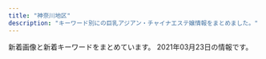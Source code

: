 ```yaml
---
title: "神奈川地区"
description: "キーワード別にの巨乳アジアン・チャイナエステ嬢情報をまとめました。"
---
```


新着画像と新着キーワードをまとめています。
2021年03月23日の情報です。

<DmmAffiliateIns />
<KeywordTable
  shops={
    [
    {
        "url": "http://genkimorimori.ies.bz/",
        "img_links": [
            "http://genkimorimori.ies.bz/photos/sites/68/2020/12/202012150154361.jpg",
            "http://genkimorimori.ies.bz/photos/sites/68/2021/01/2021013007244222.jpg",
            "http://genkimorimori.ies.bz/images/1.jpg",
            "http://genkimorimori.ies.bz/images/g10.jpg",
            "http://genkimorimori.ies.bz/images/g15.jpg",
            "http://genkimorimori.ies.bz/photos/sites/68/2021/01/2021011903470168.jpg",
            "http://genkimorimori.ies.bz/photos/sites/68/2020/12/2020120703525262.jpg",
            "http://genkimorimori.ies.bz/images/g16.jpg",
            "http://genkimorimori.ies.bz/images/2.jpg",
            "http://genkimorimori.ies.bz/images/g1.jpg",
            "http://genkimorimori.ies.bz/photos/sites/68/2020/11/2020110308582485.jpg",
            "http://genkimorimori.ies.bz/images/staff_bj3.jpg",
            "http://genkimorimori.ies.bz/images/top.jpg",
            "http://genkimorimori.ies.bz/images/news1.jpg",
            "http://genkimorimori.ies.bz/photos/sites/68/2020/11/2020110308572868.jpg",
            "http://genkimorimori.ies.bz/photos/sites/68/2020/12/2020121003212539.jpg",
            "http://genkimorimori.ies.bz/images/s_cosplay.jpg",
            "http://genkimorimori.ies.bz/images/pick.jpg",
            "http://genkimorimori.ies.bz/images/g7.jpg",
            "http://genkimorimori.ies.bz/photos/sites/68/2020/11/2020110308572890.jpg",
            "http://genkimorimori.ies.bz/photos/sites/68/2020/11/2020112402100578.jpg",
            "http://genkimorimori.ies.bz/images/mobile.jpg",
            "http://genkimorimori.ies.bz/photos/sites/68/2021/03/2021031903185869.jpg",
            "http://genkimorimori.ies.bz/images/g3.jpg",
            "http://genkimorimori.ies.bz/photos/sites/68/2020/11/2020112402100696.jpg",
            "http://genkimorimori.ies.bz/images/g17.jpg",
            "http://genkimorimori.ies.bz/images/g13.jpg",
            "http://genkimorimori.ies.bz/photos/sites/68/2020/11/2020110308572993.jpg",
            "http://genkimorimori.ies.bz/images/info.jpg",
            "http://genkimorimori.ies.bz/images/g2.jpg",
            "http://genkimorimori.ies.bz/images/info2.jpg",
            "http://genkimorimori.ies.bz/photos/sites/68/2020/12/2020120502191455.jpg",
            "http://genkimorimori.ies.bz/images/s_staff.jpg",
            "http://genkimorimori.ies.bz/images/g11.jpg",
            "http://genkimorimori.ies.bz/images/dairy1.jpg",
            "http://genkimorimori.ies.bz/images/g14.jpg"
        ],
        "station": "\u79e6\u91ce\u99c5\u5317\u53e3",
        "name": "\u5143\u6c17\u3082\u308a\u3082\u308a",
        "keywords": {}
    },
    {
        "keywords": {
            "G": 4,
            "E": 8
        },
        "url": "http://civebt.xyz/",
        "img_links": [
            "http://civebt.xyz/uploads/201103/1-201103091136248.jpg",
            "http://civebt.xyz/templets/default/picture/interior_t.jpg",
            "http://civebt.xyz/uploads/201102/1-201102130FY09.png",
            "http://civebt.xyz/templets/default/picture/head.jpg",
            "http://civebt.xyz/uploads/180620/1-1P62010154K00.png",
            "http://civebt.xyz/templets/default/picture/news.jpg",
            "http://civebt.xyz/uploads/180620/1-1P62010193X63.jpg",
            "http://civebt.xyz/uploads/201103/1-201103091122a3.jpg",
            "http://civebt.xyz/templets/default/picture/staff_t.jpg",
            "http://civebt.xyz/uploads/201103/1-201103091150648.jpg",
            "http://civebt.xyz/uploads/201102/1-2011021306404K.png",
            "http://civebt.xyz/templets/default/picture/rec1.png",
            "http://civebt.xyz/uploads/201103/1-201103143450506.jpg"
        ],
        "station": "\u6e58\u5357\u53f0\u99c5\u897f\u53e3",
        "name": "\u9b54\u6cd5\u306e\u5973\u738b"
    },
    {
        "name": "\u3075\u3088\u3046",
        "url": "http://www.huyo.work/",
        "station": "JR\u5e73\u585a\u99c5\u5317\u53e3",
        "img_links": [
            "http://www.huyo.work/img/sora1.jpg",
            "http://www.huyo.work/images/interior_t.jpg",
            "http://www.huyo.work/img/hana1.jpg",
            "http://www.huyo.work/images/4.jpg",
            "http://www.huyo.work/images/sys2.jpg",
            "http://www.huyo.work/images/3.jpg",
            "http://www.huyo.work/img/nana1.jpg",
            "http://www.huyo.work/images/sys1.jpg",
            "http://www.huyo.work/images/2.jpg",
            "http://www.huyo.work/images/info.jpg",
            "http://www.huyo.work/img/mimi1.jpg",
            "http://www.huyo.work/img/riri1.jpg",
            "http://www.huyo.work/images/mobile.jpg",
            "http://www.huyo.work/images/news.jpg",
            "http://www.huyo.work/images/staff_t.jpg",
            "http://www.huyo.work/images/int2.jpg",
            "http://www.huyo.work/images/5.jpg",
            "http://www.huyo.work/images/line.png",
            "http://www.huyo.work/images/int1.jpg",
            "http://www.huyo.work/images/head.jpg",
            "http://www.huyo.work/images/1.jpg"
        ],
        "keywords": {}
    },
    {
        "keywords": {
            "D": 1,
            "C": 3
        },
        "img_links": [
            "http://meetyou.me-es.com/girl/018.jpg",
            "http://meetyou.me-es.com/images/rec_10.jpg",
            "http://meetyou.me-es.com/images/index_08.jpg",
            "http://meetyou.me-es.com/images/staff_10.jpg",
            "http://meetyou.me-es.com/images/index_01.jpg",
            "http://meetyou.me-es.com/images/r03.jpg",
            "http://meetyou.me-es.com/girl/00.jpg",
            "http://meetyou.me-es.com/images/index_15.jpg",
            "http://meetyou.me-es.com/girl/013.jpg",
            "http://meetyou.me-es.com/images/r02.jpg",
            "http://meetyou.me-es.com/girl/017.jpg",
            "http://meetyou.me-es.com/girl/016.jpg",
            "http://meetyou.me-es.com/images/info_tit.jpg",
            "http://meetyou.me-es.com/images/index_13.jpg",
            "http://meetyou.me-es.com/images/index_05.jpg",
            "http://meetyou.me-es.com/images/index_03.jpg",
            "http://meetyou.me-es.com/images/r01.jpg",
            "http://meetyou.me-es.com/images/index_07.jpg",
            "http://meetyou.me-es.com/images/rec.jpg",
            "http://meetyou.me-es.com/images/index_17.jpg",
            "http://meetyou.me-es.com/images/index_04.jpg",
            "http://meetyou.me-es.com/images/index_06.jpg",
            "http://meetyou.me-es.com/images/index_02.jpg",
            "http://meetyou.me-es.com/images/r04.jpg",
            "http://meetyou.me-es.com/images/sub_13.jpg",
            "http://meetyou.me-es.com/images/info_10.jpg",
            "http://meetyou.me-es.com/images/index_09.jpg",
            "http://meetyou.me-es.com/images/index_10.jpg"
        ],
        "name": "\u30df\u30fc\u30c8\u30e6\u30fc",
        "station": "\u9577\u5f8c\u99c5\u6771\u53e3",
        "url": "http://meetyou.me-es.com/"
    },
    {
        "keywords": {
            "D": 3,
            "85": 1,
            "F": 1,
            "90": 3,
            "E": 1,
            "92": 1
        },
        "url": "http://cherry.este.work/",
        "station": "JR\u5c0f\u7530\u539f\u99c5\u6771\u53e3",
        "name": "\u30cf\u30cb\u30fc\u30cf\u30cb\u30fc",
        "img_links": [
            "http://cherry.este.work/call.png",
            "http://cherry.este.work/staff02-b.png",
            "http://cherry.este.work/yui.jpg",
            "http://cherry.este.work/staff03-b.png",
            "http://cherry.este.work/m-head03.jpg",
            "http://cherry.este.work/staff05-b.png",
            "http://cherry.este.work/baner.jpg",
            "http://cherry.este.work/anna.jpg",
            "http://cherry.este.work/foot01.jpg"
        ]
    },
    {
        "url": "http://treat-rlx.com/",
        "station": "\u5584\u884c\u99c5\u6771\u53e3",
        "keywords": {
            "C": 11
        },
        "name": "\u798f\u7e01",
        "img_links": [
            "http://treat-rlx.com/pic/head.jpg",
            "http://treat-rlx.com/staff/aya/01.jpg",
            "http://treat-rlx.com/staff/aya/01mb.jpg",
            "http://treat-rlx.com/img/ttl_rec.png",
            "http://treat-rlx.com/i/files/homeimg.jpg",
            "http://treat-rlx.com/pic/topimg1.png",
            "http://treat-rlx.com/pic/topimg4.png",
            "http://treat-rlx.com/pic/topimg2.png",
            "http://treat-rlx.com/staff/mika/01mb.jpg",
            "http://treat-rlx.com/pic/topimg3.png",
            "http://treat-rlx.com/staff/mika/01.jpg",
            "http://treat-rlx.com/img/att.png",
            "http://treat-rlx.com/pic/topimg5.png",
            "http://treat-rlx.com/img/ttl_mobile.png",
            "http://treat-rlx.com/img/ttl_staff.jpg"
        ]
    },
    {
        "station": "\u6e58\u5357\u53f0\u99c5\u897f\u53e3",
        "keywords": {
            "D": 35,
            "85": 28,
            "86": 7,
            "87": 7,
            "E": 7
        },
        "url": "http://izumi.ests.jp/",
        "img_links": [
            "http://izumi.ests.jp/photos/sites/54/2020/09/2020092004565418.jpg",
            "http://izumi.ests.jp/photos/sites/54/2019/10/2019100205593058.jpg",
            "http://izumi.ests.jp/images/room1.jpg",
            "http://izumi.ests.jp/images/service4.jpg",
            "http://izumi.ests.jp/images/service1.jpg",
            "http://izumi.ests.jp/images/top.jpg",
            "http://izumi.ests.jp/images/service3.jpg",
            "http://izumi.ests.jp/photos/sites/54/2020/05/2020051209400132.jpg",
            "http://izumi.ests.jp/photos/sites/54/2020/12/2020121307073529.jpg",
            "http://izumi.ests.jp/photos/sites/54/2019/10/2019100205592997.jpg",
            "http://izumi.ests.jp/images/room4.jpg",
            "http://izumi.ests.jp/photos/sites/54/2020/07/2020070605483923.jpg",
            "http://izumi.ests.jp/images/info2.jpg",
            "http://izumi.ests.jp/images/room3.jpg",
            "http://izumi.ests.jp/images/s_news.jpg",
            "http://izumi.ests.jp/images/s3.jpg",
            "http://izumi.ests.jp/images/s1.jpg",
            "http://izumi.ests.jp/images/room2.jpg",
            "http://izumi.ests.jp/images/mobile.jpg",
            "http://izumi.ests.jp/images/service2.jpg",
            "http://izumi.ests.jp/images/info.jpg"
        ],
        "name": "\u6e58\u5357\u604b"
    },
    {
        "img_links": [],
        "station": "\u9db4\u5dfb\u6e29\u6cc9\u99c5\u5317\u53e3",
        "url": "http://oil.abnavi.info/",
        "name": "\u30a2\u30ed\u30a8",
        "keywords": {}
    },
    {
        "img_links": [
            "http://www.sh-riraku77.site/picture/s_staff.png",
            "http://www.sh-riraku77.site/picture/photo3.png",
            "http://www.sh-riraku77.site/plus/images/room2.jpg",
            "http://www.sh-riraku77.site/picture/top23.png",
            "http://www.sh-riraku77.site/picture/top22.png",
            "http://www.sh-riraku77.site/picture/end.png",
            "http://www.sh-riraku77.site/plus/images/room4.jpg",
            "http://www.sh-riraku77.site/plus/images/room3.jpg",
            "http://www.sh-riraku77.site/picture/i_therapist.png",
            "http://www.sh-riraku77.site/plus/images/room1.jpg",
            "http://www.sh-riraku77.site/picture/s_new.png",
            "http://www.sh-riraku77.site/uploads/201214/1-201214130312232.jpg",
            "http://www.sh-riraku77.site/uploads/190703/1-1ZF3151554H6.jpg"
        ],
        "url": "http://www.sh-riraku77.site/",
        "station": "JR\u65b0\u6749\u7530\u99c5\u897f\u53e3",
        "name": "\u82b1\u306e\u604b",
        "keywords": {}
    },
    {
        "img_links": [
            "http://es-rei.work/_src/26747208/navi2_04.png",
            "http://es-rei.work/_src/34041596/05859f21726dfcef9faa9bab12a2595.jpg",
            "http://es-rei.work/_src/34041599/line3.png",
            "http://es-rei.work/_src/26747201/list_02.png",
            "http://es-rei.work/_src/26747205/navi2_01.png",
            "http://es-rei.work/_src/26747187/base_03.png",
            "http://es-rei.work/_src/26838136/news.jpg",
            "http://es-rei.work/_src/26838158/wechatimg75.jpg",
            "http://es-rei.work/_src/26747093/_igp4295.jpg",
            "http://es-rei.work/_src/26747206/navi2_02.png",
            "http://es-rei.work/_src/26747202/list_03.png",
            "http://es-rei.work/_src/34041597/wechatimg26_20200914183556350.jpg",
            "http://es-rei.work/_src/26791115/_igp4263.jpg",
            "http://es-rei.work/_src/34041693/line1.jpg",
            "http://es-rei.work/_src/26824216/b0131b16446464e537eff864d8f041bb.jpg",
            "http://es-rei.work/_src/26747200/list_01.png",
            "http://es-rei.work/_src/47863239/line3.png",
            "http://es-rei.work/_src/26747301/line3.png",
            "http://es-rei.work/_src/26747132/line1.jpg",
            "http://es-rei.work/_src/26838156/wechatimg204.jpg",
            "http://es-rei.work/_src/26747294/line3.png",
            "http://es-rei.work/_src/26747229/line1.jpg",
            "http://es-rei.work/_src/26747222/line3.png",
            "http://es-rei.work/_src/34041600/line3.png",
            "http://es-rei.work/_src/26747223/line3.png",
            "http://es-rei.work/_src/26747288/line3.png",
            "http://es-rei.work/_src/47863108/wechatimg26_20200914183556350.jpg",
            "http://es-rei.work/_src/26747173/base_03.png",
            "http://es-rei.work/_src/26747153/base_01.png",
            "http://es-rei.work/_src/26747302/wechatimg204.jpg",
            "http://es-rei.work/_src/47863240/line3.png",
            "http://es-rei.work/_src/26747221/wechatimg164_1.jpg",
            "http://es-rei.work/_src/47863241/05859f21726dfcef9faa9bab12a2595.jpg",
            "http://es-rei.work/_src/26747086/base_01.png",
            "http://es-rei.work/_src/26747304/line1.jpg",
            "http://es-rei.work/_src/26747287/line3.png",
            "http://es-rei.work/_src/26747126/base_01.png",
            "http://es-rei.work/_src/26747203/list_04.png",
            "http://es-rei.work/5.jpg",
            "http://es-rei.work/_src/47863242/100054276feb8d8cef3ac5199531cfe.jpg",
            "http://es-rei.work/_src/26838174/line.png",
            "http://es-rei.work/_src/26838160/line.png",
            "http://es-rei.work/_src/26747296/line1.jpg",
            "http://es-rei.work/_src/26838157/wechatimg77.jpg",
            "http://es-rei.work/1.jpg",
            "http://es-rei.work/_src/26747114/base_03.png",
            "http://es-rei.work/_src/26747300/line3.png",
            "http://es-rei.work/_src/26838155/wechatimg202.jpg",
            "http://es-rei.work/_src/26747158/base_03.png",
            "http://es-rei.work/_src/26747218/line1.jpg",
            "http://es-rei.work/_src/26747209/navi2_05.png",
            "http://es-rei.work/_src/26747289/wechatimg77.jpg",
            "http://es-rei.work/_src/26747292/wechatimg202.jpg",
            "http://es-rei.work/_src/26791049/_dsf9442.jpg",
            "http://es-rei.work/_src/26747185/base_01.png",
            "http://es-rei.work/_src/26747293/line3.png",
            "http://es-rei.work/_src/26747225/wechatimg75.jpg",
            "http://es-rei.work/_src/26747204/list_05.png",
            "http://es-rei.work/_src/26747231/line1.jpg",
            "http://es-rei.work/_src/47863244/line1.jpg",
            "http://es-rei.work/4.jpg",
            "http://es-rei.work/_src/26747207/navi2_03.png",
            "http://es-rei.work/_src/26747089/51d8ecbee4cc2935f070c539c37ded71.jpg",
            "http://es-rei.work/_src/26747170/base_01.png",
            "http://es-rei.work/_src/26791051/_dsf9446.jpg",
            "http://es-rei.work/_src/26824435/cam2.png",
            "http://es-rei.work/_src/26747226/line3.png",
            "http://es-rei.work/2.jpg",
            "http://es-rei.work/3.jpg",
            "http://es-rei.work/_src/34124118/wechatimg26_20200914183556350.jpg",
            "http://es-rei.work/_src/26747199/sign.png",
            "http://es-rei.work/_src/26791053/_dsf9449.jpg",
            "http://es-rei.work/_src/26747227/line3.png",
            "http://es-rei.work/_src/26790995/wechatimg38_20181018221746252.jpg",
            "http://es-rei.work/_src/26747210/navi2_06.png",
            "http://es-rei.work/_src/26747141/base_03.png"
        ],
        "keywords": {
            "83": 4,
            "85": 2,
            "86": 4,
            "89": 2
        },
        "station": "JR\u85e4\u6ca2\u99c5\u5357\u53e3",
        "name": "\u9e97",
        "url": "http://es-rei.work/"
    },
    {
        "name": "yuyu-\u3086\u3046\u3086-",
        "station": "\u4e0a\u5927\u5ca1\u99c5",
        "url": "http://www.cc-girl.work/",
        "keywords": {},
        "img_links": [
            "http://www.cc-girl.work/images/3.jpg",
            "http://www.cc-girl.work/images/10.jpg",
            "http://www.cc-girl.work/images/staff_t.jpg",
            "http://www.cc-girl.work/images/line.png",
            "http://www.cc-girl.work/images/rec2.jpg",
            "http://www.cc-girl.work/images/6.jpg",
            "http://www.cc-girl.work/images/2.jpg",
            "http://www.cc-girl.work/img/momo1.jpg",
            "http://www.cc-girl.work/images/interior_t.jpg",
            "http://www.cc-girl.work/images/ac1.jpg",
            "http://www.cc-girl.work/images/sys1.jpg",
            "http://www.cc-girl.work/images/5.jpg",
            "http://www.cc-girl.work/img/yuki1.jpg",
            "http://www.cc-girl.work/images/head.jpg",
            "http://www.cc-girl.work/images/1.jpg",
            "http://www.cc-girl.work/images/11.jpg",
            "http://www.cc-girl.work/img/eri1.jpg",
            "http://www.cc-girl.work/images/news.jpg",
            "http://www.cc-girl.work/images/mobile.jpg",
            "http://www.cc-girl.work/img/kaoru1.jpg",
            "http://www.cc-girl.work/img/yaya1.jpg",
            "http://www.cc-girl.work/img/miho1.jpg",
            "http://www.cc-girl.work/images/4.jpg",
            "http://www.cc-girl.work/img/mari1.jpg",
            "http://www.cc-girl.work/images/ta.jpg",
            "http://www.cc-girl.work/img/ai1.jpg",
            "http://www.cc-girl.work/images/9.jpg",
            "http://www.cc-girl.work/images/7.jpg",
            "http://www.cc-girl.work/img/sizuka1.jpg",
            "http://www.cc-girl.work/images/sys2.jpg",
            "http://www.cc-girl.work/img/yuri1.jpg",
            "http://www.cc-girl.work/images/rec1.jpg",
            "http://www.cc-girl.work/images/int1.jpg",
            "http://www.cc-girl.work/images/8.jpg",
            "http://www.cc-girl.work/img/kumi1.jpg"
        ]
    },
    {
        "url": "http://ikoi.esjp.xyz/",
        "name": "\u61a9",
        "station": "\u8ffd\u6d5c\u99c5",
        "keywords": {},
        "img_links": [
            "http://ikoi.esjp.xyz/img/rec_top.png",
            "http://ikoi.esjp.xyz/girl/4.jpg",
            "http://ikoi.esjp.xyz/img/lr_02.jpg",
            "http://ikoi.esjp.xyz/img/059.png",
            "http://ikoi.esjp.xyz/i/img/photo03.jpg",
            "http://ikoi.esjp.xyz/img/room/photo04.jpg",
            "http://ikoi.esjp.xyz/img/room/photo03.jpg",
            "http://ikoi.esjp.xyz/img/room/photo05.jpg",
            "http://ikoi.esjp.xyz/girl/6.jpg",
            "http://ikoi.esjp.xyz/i/img/photo02.jpg",
            "http://ikoi.esjp.xyz/i/img/photo04.jpg",
            "http://ikoi.esjp.xyz/img/room/photo02.jpg",
            "http://ikoi.esjp.xyz/img/top_pickback.png",
            "http://ikoi.esjp.xyz/img/room/photo01.jpg",
            "http://ikoi.esjp.xyz/girl/1.jpg",
            "http://ikoi.esjp.xyz/img/sub_staff.jpg",
            "http://ikoi.esjp.xyz/img/capinfo.jpg",
            "http://ikoi.esjp.xyz/img/lr_01.jpg",
            "http://ikoi.esjp.xyz/i/img/photo06.jpg",
            "http://ikoi.esjp.xyz/i/img/photo01.jpg",
            "http://ikoi.esjp.xyz/girl/5.jpg",
            "http://ikoi.esjp.xyz/i/img/photo05.jpg",
            "http://ikoi.esjp.xyz/girl/3.jpg",
            "http://ikoi.esjp.xyz/girl/2.jpg",
            "http://ikoi.esjp.xyz/img/qr.jpg",
            "http://ikoi.esjp.xyz/img/pro_girl_line.jpg",
            "http://ikoi.esjp.xyz/img/room/photo06.jpg"
        ]
    },
    {
        "name": "\u591c\u8776",
        "keywords": {},
        "station": "JR\u85e4\u6ca2\u99c5\u5357\u53e3",
        "img_links": [
            "http://yacho.est-u.com/images/k1.jpg",
            "http://yacho.est-u.com/images/4.jpg",
            "http://yacho.est-u.com/images/index_05.jpg",
            "http://yacho.est-u.com/images/index_01.jpg",
            "http://yacho.est-u.com/images/index_12.jpg",
            "http://yacho.est-u.com/images/index_03.jpg",
            "http://yacho.est-u.com/images/index_14.jpg",
            "http://yacho.est-u.com/images/1.jpg",
            "http://yacho.est-u.com/images/index_17.jpg",
            "http://yacho.est-u.com/images/index_04.jpg",
            "http://yacho.est-u.com/images/index_06.jpg",
            "http://yacho.est-u.com/images/staff_03.jpg",
            "http://yacho.est-u.com/images/index_02.jpg",
            "http://yacho.est-u.com/images/2.jpg",
            "http://yacho.est-u.com/images/6.jpg",
            "http://yacho.est-u.com/images/index_15.jpg",
            "http://yacho.est-u.com/images/index_10.jpg",
            "http://yacho.est-u.com/images/5.jpg",
            "http://yacho.est-u.com/images/index_07.jpg",
            "http://yacho.est-u.com/images/3.jpg",
            "http://yacho.est-u.com/images/k2.jpg",
            "http://yacho.est-u.com/images/staff_01.jpg"
        ],
        "url": "http://yacho.est-u.com/"
    },
    {
        "keywords": {
            "C": 1,
            "89": 1,
            "E": 1,
            "D": 2
        },
        "url": "http://es-libres.com/",
        "station": "JR\u6771\u6238\u585a\u99c5\u897f\u53e3",
        "name": "\u30ea\u30d6\u30ec\u30b9",
        "img_links": [
            "http://es-libres.com/images/gallery/04.jpg",
            "http://es-libres.com/uploadfiles/Image/campaignEsLibresCom.jpg",
            "http://es-libres.com/images/guide.jpg",
            "http://es-libres.com/staffPhoto/b20201007072550.jpg",
            "http://es-libres.com/images/gallery/01.jpg",
            "http://es-libres.com/staffPhoto/b20201007072633.jpg",
            "http://es-libres.com/staffPhoto/s20201007072654.jpg",
            "http://es-libres.com/staffPhoto/s20201007072633.jpg",
            "http://es-libres.com/images/gallery/02.jpg",
            "http://es-libres.com/images/mobile.jpg",
            "http://es-libres.com/images/gallery/03.jpg",
            "http://es-libres.com/staffPhoto/b20201007072718.jpg",
            "http://es-libres.com/staffPhoto/s20201007072550.jpg",
            "http://es-libres.com/js/sliderLine/slide_prev.png",
            "http://es-libres.com/images/returnBtn.png",
            "http://es-libres.com/staffPhoto/s20201007072718.jpg",
            "http://es-libres.com/staffPhoto/b20201007072654.jpg",
            "http://es-libres.com/js/sliderLine/slide_next.png"
        ]
    },
    {
        "url": "http://yushinen.info/",
        "station": "JR\u85e4\u6ca2\u99c5\u5357\u53e3",
        "img_links": [
            "http://yushinen.info/images/room1.jpg",
            "http://yushinen.info/images/eri1.jpg",
            "http://yushinen.info/images/top.jpg",
            "http://yushinen.info/images/ami1.jpg",
            "http://yushinen.info/images/g5.jpg",
            "http://yushinen.info/images/g0.jpg",
            "http://yushinen.info/images/info.png",
            "http://yushinen.info/images/miki1.jpg",
            "http://yushinen.info/images/g3.jpg",
            "http://yushinen.info/images/g1.jpg",
            "http://yushinen.info/images/g4.jpg",
            "http://yushinen.info/images/room4.jpg",
            "http://yushinen.info/images/room3.jpg",
            "http://yushinen.info/images/g2.jpg",
            "http://yushinen.info/images/room5.jpg",
            "http://yushinen.info/images/flw.png",
            "http://yushinen.info/images/room6.jpg",
            "http://yushinen.info/images/nei-03.png",
            "http://yushinen.info/images/room2.jpg",
            "http://yushinen.info/images/nana1.jpg",
            "http://yushinen.info/images/g7.jpg",
            "http://yushinen.info/images/g6.jpg",
            "http://yushinen.info/images/saya1.jpg",
            "http://yushinen.info/images/mobile.png"
        ],
        "keywords": {},
        "name": "\u7652\u5fc3\u5712"
    },
    {
        "station": "\u8305\u30f6\u5d0e\u99c5\u5357\u53e3",
        "name": "\u5929\u4f7f\u306e\u604b",
        "keywords": {},
        "url": "http://tenshinokoi.es-come.net/",
        "img_links": [
            "http://tenshinokoi.es-come.net/images/share/sp-kp2.png",
            "http://tenshinokoi.es-come.net/i/80/yuyu1.jpg",
            "http://tenshinokoi.es-come.net/girls/kana1.jpg",
            "http://tenshinokoi.es-come.net/img/sumire1.jpg",
            "http://tenshinokoi.es-come.net/i/80/yuna1.jpg",
            "http://tenshinokoi.es-come.net/girls/hiromi1.jpg",
            "http://tenshinokoi.es-come.net/girls/sumire1.jpg",
            "http://tenshinokoi.es-come.net/images/share/tel.png",
            "http://tenshinokoi.es-come.net/img/header02.jpg",
            "http://tenshinokoi.es-come.net/girls/riri1.jpg",
            "http://tenshinokoi.es-come.net/i/120/yuyu1.jpg",
            "http://tenshinokoi.es-come.net/img/yuyu1.jpg",
            "http://tenshinokoi.es-come.net/images/share/pickup.png",
            "http://tenshinokoi.es-come.net/i/120/risa1.jpg",
            "http://tenshinokoi.es-come.net/images/shishubar.png",
            "http://tenshinokoi.es-come.net/img/risa1.jpg",
            "http://tenshinokoi.es-come.net/images/therapistbar.png",
            "http://tenshinokoi.es-come.net/i/120/sumire1.jpg",
            "http://tenshinokoi.es-come.net/images/qr.jpg",
            "http://tenshinokoi.es-come.net/girls/yuyu1.jpg",
            "http://tenshinokoi.es-come.net/images/info2.jpg",
            "http://tenshinokoi.es-come.net/girls/misaki1.jpg",
            "http://tenshinokoi.es-come.net/i/80/sumire1.jpg",
            "http://tenshinokoi.es-come.net/img/header00.jpg",
            "http://tenshinokoi.es-come.net/images/info1.jpg",
            "http://tenshinokoi.es-come.net/images/infobar.png",
            "http://tenshinokoi.es-come.net/img/header01.jpg",
            "http://tenshinokoi.es-come.net/i/120/yuna1.jpg",
            "http://tenshinokoi.es-come.net/girls/yuki1.jpg",
            "http://tenshinokoi.es-come.net/girls/yurika1.jpg",
            "http://tenshinokoi.es-come.net/girls/risa1.jpg",
            "http://tenshinokoi.es-come.net/i/80/risa1.jpg"
        ]
    },
    {
        "img_links": [
            "http://baraen.xyz/images/mafaxine_j.jpg",
            "http://baraen.xyz/images/room6.jpg",
            "http://baraen.xyz/images/kanban.jpg",
            "http://baraen.xyz/images/room2.jpg",
            "http://baraen.xyz/images/g6.jpg",
            "http://baraen.xyz/images/g3.jpg",
            "http://baraen.xyz/images/room4.jpg",
            "http://baraen.xyz/images/g0.jpg",
            "http://baraen.xyz/images/maga.jpg",
            "http://baraen.xyz/images/g2.jpg",
            "http://baraen.xyz/images/miki1.jpg",
            "http://baraen.xyz/images/mafaxine_d.jpg",
            "http://baraen.xyz/images/room1.jpg",
            "http://baraen.xyz/images/mobile.jpg",
            "http://baraen.xyz/images/g1.jpg",
            "http://baraen.xyz/images/g4.jpg",
            "http://baraen.xyz/images/miki2.jpg"
        ],
        "station": "JR\u85e4\u6ca2\u99c5\u5357\u53e3",
        "url": "http://baraen.xyz/",
        "name": "\u30d0\u30e9\u5712",
        "keywords": {}
    },
    {
        "img_links": [
            "http://en.este88.com/gals/riri1.jpg",
            "http://en.este88.com/i/images/info_07.jpg",
            "http://en.este88.com/gals/nana1.jpg",
            "http://en.este88.com/i/images/info_12.jpg",
            "http://en.este88.com/gals/saya1.jpg",
            "http://en.este88.com/gals/anna1.jpg",
            "http://en.este88.com/gals/asuka1.jpg",
            "http://en.este88.com/images/info.png",
            "http://en.este88.com/gals/koko1.jpg",
            "http://en.este88.com/i/images/info_15.jpg",
            "http://en.este88.com/gals/rena1.jpg",
            "http://en.este88.com/gals/momo1.jpg",
            "http://en.este88.com/i/images/info_09.jpg",
            "http://en.este88.com/gals/aya1.jpg"
        ],
        "station": "JR\u85e4\u6ca2\u99c5\u5317\u53e3",
        "name": "\u7e01",
        "url": "http://en.este88.com/",
        "keywords": {}
    },
    {
        "station": "JR\u6771\u6238\u585a\u99c5\u6771\u53e3",
        "url": "http://candy.relaxjp.com/",
        "img_links": [
            "http://candy.relaxjp.com/css/staff/staff001-a.png",
            "http://candy.relaxjp.com/css/staff/staff003.png",
            "http://candy.relaxjp.com/css/tel.png",
            "http://candy.relaxjp.com/css/staff/staff004.png",
            "http://candy.relaxjp.com/css/staff/staff002-a.png",
            "http://candy.relaxjp.com/css/staff/staff003-a.png",
            "http://candy.relaxjp.com/css/staff/staff002.png",
            "http://candy.relaxjp.com/css/nav/nav-004.png",
            "http://candy.relaxjp.com/css/nav/nav-003.png",
            "http://candy.relaxjp.com/css/osusume12.jpg",
            "http://candy.relaxjp.com/css/nav/nav-001.png",
            "http://candy.relaxjp.com/css/staff/staff0001.png",
            "http://candy.relaxjp.com/css/top0001.png",
            "http://candy.relaxjp.com/css/staff/staff006.png",
            "http://candy.relaxjp.com/css/staff/staff006-a.png",
            "http://candy.relaxjp.com/css/staff/staff004-a.png",
            "http://candy.relaxjp.com/css/staff/staff007.png",
            "http://candy.relaxjp.com/css/nav/nav-005.png",
            "http://candy.relaxjp.com/css/nav/nav-002.png",
            "http://candy.relaxjp.com/css/staff/staff005-a.png",
            "http://candy.relaxjp.com/images/slider1/003.jpg",
            "http://candy.relaxjp.com/css/staff/staff007-a.png",
            "http://candy.relaxjp.com/css/nav/nav-006.png",
            "http://candy.relaxjp.com/css/staff/staff005.png",
            "http://candy.relaxjp.com/images/slider1/001.jpg"
        ],
        "name": "Candy",
        "keywords": {
            "C": 2,
            "88": 1,
            "90": 1,
            "D": 4,
            "85": 1,
            "87": 1,
            "89": 2
        }
    },
    {
        "station": "JR\u85e4\u6ca2\u99c5\u5357\u53e3",
        "name": "\u30cf\u30cb\u30fc",
        "img_links": [],
        "url": "http://www.miyoplop.xyz/",
        "keywords": {}
    },
    {
        "keywords": {
            "D": 2,
            "C": 17,
            "86": 2
        },
        "url": "http://uintiop.tokyo/",
        "img_links": [
            "http://uintiop.tokyo/uploads/210319/1-210319140151X7.jpg",
            "http://uintiop.tokyo/uploads/200727/1-200HG01643361.jpg",
            "http://uintiop.tokyo/uploads/200714/1-200G4125RS59.jpg",
            "http://uintiop.tokyo/uploads/210111/1-210111123I9332.jpg",
            "http://uintiop.tokyo/picture/tel.png",
            "http://uintiop.tokyo/picture/top-img01.png",
            "http://uintiop.tokyo/uploads/200714/1-200G4124210P7.jpg",
            "http://uintiop.tokyo/picture/1.jpg",
            "http://uintiop.tokyo/picture/3.jpg",
            "http://uintiop.tokyo/picture/4.jpg",
            "http://uintiop.tokyo/picture/top-img02.png",
            "http://uintiop.tokyo/picture/call.png",
            "http://uintiop.tokyo/uploads/210208/1-21020Q31459221.jpg",
            "http://uintiop.tokyo/uploads/200720/1-200H013041T46.jpg",
            "http://uintiop.tokyo/picture/2.jpg",
            "http://uintiop.tokyo/uploads/210220/1-21022013460JA.jpg",
            "http://uintiop.tokyo/picture/top-img03.jpg",
            "http://uintiop.tokyo/picture/top-img10.jpg"
        ],
        "station": "JR\u85e4\u6ca2\u99c5\u5357\u53e3",
        "name": "\u5929\u4f7f"
    },
    {
        "keywords": {
            "D": 9,
            "86": 12,
            "E": 3
        },
        "img_links": [
            "http://pretty-esthe.com/images/cg07.jpg",
            "http://pretty-esthe.com/images/r4.jpg",
            "http://pretty-esthe.com/images/cg09.jpg",
            "http://pretty-esthe.com/images/top.png",
            "http://pretty-esthe.com/images/r1.jpg",
            "http://pretty-esthe.com/images/news.png",
            "http://pretty-esthe.com/images/evetop.png",
            "http://pretty-esthe.com/images/cg05.jpg",
            "http://pretty-esthe.com/images/cg06.jpg",
            "http://pretty-esthe.com/images/r2.jpg",
            "http://pretty-esthe.com/images/staff_s.png",
            "http://pretty-esthe.com/images/r3.jpg"
        ],
        "name": "\u840c\u3048",
        "url": "http://pretty-esthe.com/",
        "station": "JR\u6238\u585a\u99c5\u6771\u53e3"
    },
    {
        "name": "\u83ef\u84ee",
        "url": "http://karen.ies.fun/",
        "img_links": [],
        "station": "JR\u8305\u30f6\u5d0e\u99c5\u5317\u53e3",
        "keywords": {}
    },
    {
        "url": "https://temiri.ests.jp/",
        "keywords": {
            "C": 56,
            "D": 60,
            "86": 36,
            "83": 12,
            "85": 24
        },
        "img_links": [
            "https://temiri.ests.jp/images/sp_top.jpg",
            "https://temiri.ests.jp/photos/sites/37/2021/03/2021031607370976.jpg",
            "https://temiri.ests.jp/images/top.png",
            "https://temiri.ests.jp/images/tit_new.jpg",
            "https://temiri.ests.jp/images/link_nav02.jpg",
            "https://temiri.ests.jp/images/link_nav03.jpg",
            "https://temiri.ests.jp/images/room1.jpg",
            "https://temiri.ests.jp/images/tit_face.jpg",
            "https://temiri.ests.jp/photos/sites/37/2021/03/2021031204343630.jpg",
            "https://temiri.ests.jp/images/link_nav04.jpg",
            "https://temiri.ests.jp/images/btn_eject.jpg",
            "https://temiri.ests.jp/images/link_nav05.jpg",
            "https://temiri.ests.jp/images/close_eject.png",
            "https://temiri.ests.jp/photos/sites/37/2021/03/2021030103445096.jpg",
            "https://temiri.ests.jp/images/room6.jpg",
            "https://temiri.ests.jp/photos/sites/37/2021/03/2021030106081839.jpg",
            "https://temiri.ests.jp/images/room3.jpg",
            "https://temiri.ests.jp/images/room4.jpg",
            "https://temiri.ests.jp/images/link_nav06.jpg",
            "https://temiri.ests.jp/images/tit_eject.jpg",
            "https://temiri.ests.jp/photos/sites/37/2021/03/2021030103445152.jpg",
            "https://temiri.ests.jp/images/room2.jpg",
            "https://temiri.ests.jp/photos/sites/37/2021/03/2021030103445059.jpg",
            "https://temiri.ests.jp/images/link_nav07.jpg",
            "https://temiri.ests.jp/images/link_nav01.jpg",
            "https://temiri.ests.jp/images/room5.jpg",
            "https://temiri.ests.jp/images/img_eject.jpg"
        ],
        "station": "\u80fd\u898b\u53f0\u99c5",
        "name": "\u30c6\u30df\u30ea"
    },
    {
        "img_links": [
            "http://hana-tobira.xyz/images/g5.jpg",
            "http://hana-tobira.xyz/images/end.png",
            "http://hana-tobira.xyz/images/tite-staff.jpg",
            "http://hana-tobira.xyz/images/tite-i.png",
            "http://hana-tobira.xyz/images/g2.jpg",
            "http://hana-tobira.xyz/images/g7.jpg",
            "http://hana-tobira.xyz/images/g4.jpg",
            "http://hana-tobira.xyz/images/g.jpg",
            "http://hana-tobira.xyz/images/tite-link.jpg",
            "http://hana-tobira.xyz/images/pickup_t.jpg",
            "http://hana-tobira.xyz/images/mobile.jpg",
            "http://hana-tobira.xyz/images/g6.jpg"
        ],
        "url": "http://hana-tobira.xyz/",
        "name": "\u82b1\u306e\u6249",
        "station": "JR\u85e4\u6ca2\u99c5\u5357\u53e3",
        "keywords": {
            "C": 13
        }
    },
    {
        "keywords": {},
        "img_links": [
            "http://megumi-est.xyz/images/topbg.jpg",
            "http://megumi-est.xyz/girl/1.jpg",
            "http://megumi-est.xyz/images/roomimg/img3.png",
            "http://megumi-est.xyz/images/roomimg/img2.png",
            "http://megumi-est.xyz/images/pickup_line.png",
            "http://megumi-est.xyz/girl/5.jpg",
            "http://megumi-est.xyz/images/roomimg/img1.png",
            "http://megumi-est.xyz/images/roomimg/img4.png",
            "http://megumi-est.xyz/images/newsbg.png",
            "http://megumi-est.xyz/girl/8.jpg",
            "http://megumi-est.xyz/images/mobile_bg.png",
            "http://megumi-est.xyz/images/staff_bg.png",
            "http://megumi-est.xyz/girl/4.jpg"
        ],
        "name": "\u6075",
        "station": "JR\u85e4\u6ca2\u99c5\u5357\u53e3",
        "url": "http://megumi-est.xyz/"
    },
    {
        "station": "JR\u85e4\u6ca2\u99c5\u5357\u53e3",
        "name": "\u30a2\u30ea\u30fc\u30ca",
        "url": "https://arena.xyz.mn/",
        "keywords": {},
        "img_links": []
    },
    {
        "url": "http://lavender-est.xyz/",
        "img_links": [
            "http://lavender-est.xyz/girl/5.jpg",
            "http://lavender-est.xyz/girl/5_1.jpg",
            "http://lavender-est.xyz/girl/9_1.jpg",
            "http://lavender-est.xyz/images/room/r1.jpg",
            "http://lavender-est.xyz/girl/8.jpg",
            "http://lavender-est.xyz/girl/15.jpg",
            "http://lavender-est.xyz/girl/2.jpg",
            "http://lavender-est.xyz/images/room/r3.jpg",
            "http://lavender-est.xyz/girl/10_1.jpg",
            "http://lavender-est.xyz/girl/11_1.jpg",
            "http://lavender-est.xyz/girl/15_1.jpg",
            "http://lavender-est.xyz/girl/2_1.jpg",
            "http://lavender-est.xyz/images/mobile.png",
            "http://lavender-est.xyz/girl/7_1.jpg",
            "http://lavender-est.xyz/girl/5_2.jpg",
            "http://lavender-est.xyz/girl/5_3.jpg",
            "http://lavender-est.xyz/images/room/r2.jpg",
            "http://lavender-est.xyz/images/pro_girl_line.jpg",
            "http://lavender-est.xyz/images/lr_02.jpg",
            "http://lavender-est.xyz/girl/11.jpg",
            "http://lavender-est.xyz/images/bar_staff.jpg",
            "http://lavender-est.xyz/girl/11_2.jpg",
            "http://lavender-est.xyz/girl/10.jpg",
            "http://lavender-est.xyz/girl/7.jpg",
            "http://lavender-est.xyz/girl/4.jpg",
            "http://lavender-est.xyz/girl/7_2.jpg",
            "http://lavender-est.xyz/girl/14_2.jpg",
            "http://lavender-est.xyz/girl/9.jpg",
            "http://lavender-est.xyz/girl/9_2.jpg",
            "http://lavender-est.xyz/girl/14_1.jpg",
            "http://lavender-est.xyz/girl/8_1.jpg",
            "http://lavender-est.xyz/images/twitter.jpg",
            "http://lavender-est.xyz/images/room/r4.jpg",
            "http://lavender-est.xyz/girl/3_1.jpg",
            "http://lavender-est.xyz/girl/10_2.jpg",
            "http://lavender-est.xyz/images/top01.jpg",
            "http://lavender-est.xyz/images/tel.png",
            "http://lavender-est.xyz/girl/3.jpg",
            "http://lavender-est.xyz/i/girl/4.jpg",
            "http://lavender-est.xyz/girl/14.jpg",
            "http://lavender-est.xyz/girl/4_1.jpg"
        ],
        "station": "JR\u85e4\u6ca2\u99c5\u5357\u53e3",
        "keywords": {},
        "name": "\u30e9\u30d9\u30f3\u30c0\u30fc"
    },
    {
        "keywords": {},
        "url": "http://yu-raku.info/",
        "station": "JR\u5927\u8239\u99c5\u6771\u53e3",
        "name": "\u60a0\u697d",
        "img_links": [
            "http://yu-raku.info/images/b-interior.jpg",
            "http://yu-raku.info/images/bar-therapist.png",
            "http://yu-raku.info/staff/s-kana1.jpg",
            "http://yu-raku.info/images/c-therapist0.png",
            "http://yu-raku.info/staff/s-sayuri1.jpg",
            "http://yu-raku.info/staff/s-niri1.jpg",
            "http://yu-raku.info/sp/images/bar-cover.png",
            "http://yu-raku.info/staff/s-emi3.jpg",
            "http://yu-raku.info/images/bar-interior.png",
            "http://yu-raku.info/staff/s-miki1.jpg",
            "http://yu-raku.info/images/bar-cover.png",
            "http://yu-raku.info/staff/s-emi4.jpg",
            "http://yu-raku.info/images/bar-cam.png",
            "http://yu-raku.info/images/pic-interior.png",
            "http://yu-raku.info/staff/s-nana1.jpg",
            "http://yu-raku.info/sp/images/bar-cam.png",
            "http://yu-raku.info/sp/images/b-tel.png",
            "http://yu-raku.info/images/bar-info.png",
            "http://yu-raku.info/images/c-top0.png",
            "http://yu-raku.info/staff/s-emi5.jpg",
            "http://yu-raku.info/images/fotter.jpg",
            "http://yu-raku.info/staff/s-yuko1.jpg"
        ]
    },
    {
        "url": "http://onlyone-relax.xyz/",
        "name": "\u30ad\u30e5\u30fc\u30c8",
        "station": "JR\u5c0f\u7530\u539f\u99c5\u897f\u53e3",
        "keywords": {
            "D": 52,
            "E": 8,
            "F": 8,
            "C": 8
        },
        "img_links": [
            "http://onlyone-relax.xyz/images/cg07.jpg",
            "http://onlyone-relax.xyz/images/cg08.jpg",
            "http://onlyone-relax.xyz/images/cg05.jpg",
            "http://onlyone-relax.xyz/images/cg03.jpg",
            "http://onlyone-relax.xyz/images/4.jpg",
            "http://onlyone-relax.xyz/images/top.png",
            "http://onlyone-relax.xyz/images/qr.jpg",
            "http://onlyone-relax.xyz/images/2.jpg",
            "http://onlyone-relax.xyz/images/1.jpg",
            "http://onlyone-relax.xyz/images/cg02.jpg",
            "http://onlyone-relax.xyz/images/cg09.jpg",
            "http://onlyone-relax.xyz/images/top2.png",
            "http://onlyone-relax.xyz/images/cg10.jpg",
            "http://onlyone-relax.xyz/images/spacer300x450.png",
            "http://onlyone-relax.xyz/images/cg01.jpg",
            "http://onlyone-relax.xyz/images/cg04.jpg"
        ]
    },
    {
        "name": "\u6d5c\u8fba\u306e\u604b",
        "station": "JR\u8305\u30f6\u5d0e\u99c5\u5357\u53e3",
        "img_links": [
            "http://www.hamabei.com/images/giral012.jpg",
            "http://www.hamabei.com/images/buttona_05.jpg",
            "http://www.hamabei.com/images/buttona_08.jpg",
            "http://www.hamabei.com/images/nana1.jpg",
            "http://www.hamabei.com/images/miki1.jpg",
            "http://www.hamabei.com/images/giral007.jpg",
            "http://www.hamabei.com/images/yuka1.jpg",
            "http://www.hamabei.com/images/buttona_03.jpg",
            "http://www.hamabei.com/images/giral014.jpg",
            "http://www.hamabei.com/images/buttona_07.jpg",
            "http://www.hamabei.com/images/giral015.jpg",
            "http://www.hamabei.com/images/buttona_06.jpg",
            "http://www.hamabei.com/images/buttona_04.jpg",
            "http://www.hamabei.com/images/giral009.jpg",
            "http://www.hamabei.com/images/qr.jpg",
            "http://www.hamabei.com/images/kaori1.jpg"
        ],
        "url": "http://www.hamabei.com/",
        "keywords": {}
    },
    {
        "station": "JR\u5e73\u585a\u99c5\u897f\u53e3",
        "url": "http://es-hanabi.xyz/",
        "keywords": {
            "C": 7
        },
        "img_links": [
            "http://es-hanabi.xyz/images/r6.jpg",
            "http://es-hanabi.xyz/images/top.jpg",
            "http://es-hanabi.xyz/images/new1.jpg",
            "http://es-hanabi.xyz/images/r7.jpg",
            "http://es-hanabi.xyz/images/r2.jpg",
            "http://es-hanabi.xyz/images/r5.jpg",
            "http://es-hanabi.xyz/images/g5.jpg",
            "http://es-hanabi.xyz/images/r8.jpg",
            "http://es-hanabi.xyz/images/g0.jpg",
            "http://es-hanabi.xyz/images/zi_staff.png",
            "http://es-hanabi.xyz/images/g1.jpg",
            "http://es-hanabi.xyz/images/g3.jpg",
            "http://es-hanabi.xyz/images/g2.jpg",
            "http://es-hanabi.xyz/images/r1.jpg",
            "http://es-hanabi.xyz/images/mobile.png",
            "http://es-hanabi.xyz/images/g4.jpg"
        ],
        "name": "\u30cf\u30ca\u30d3"
    },
    {
        "keywords": {
            "D": 3,
            "87": 1,
            "85": 1,
            "86": 2,
            "E": 1
        },
        "station": "JR\u6771\u6238\u585a\u99c5\u6771\u53e3",
        "img_links": [
            "http://esbest.info/uploadfiles/images/campaignEsbestInfo1.jpg",
            "http://esbest.info/staffPhoto/b20200109133117.jpg",
            "http://esbest.info/images/store/01.jpg",
            "http://esbest.info/staffPhoto/b20200111165529.jpg",
            "http://esbest.info/staffPhoto/b20200205123504.jpg",
            "http://esbest.info/images/store/04.jpg",
            "http://esbest.info/staffPhoto/s20200109133117.jpg",
            "http://esbest.info/images/store/03.jpg",
            "http://esbest.info/images/returnBtn.png",
            "http://esbest.info/staffPhoto/b20200526161929.jpg",
            "http://esbest.info/staffPhoto/s20200205123504.jpg",
            "http://esbest.info/staffPhoto/s20200111165529.jpg",
            "http://esbest.info/staffPhoto/s20200526161929.jpg",
            "http://esbest.info/js/sliderLine/slide_prev.png",
            "http://esbest.info/images/mobile.jpg",
            "http://esbest.info/images/store/02.jpg",
            "http://esbest.info/js/sliderLine/slide_next.png"
        ],
        "url": "http://esbest.info/",
        "name": "\u30df\u30e9\u30dc\u30eb"
    },
    {
        "url": "http://o-jp.com/tsubaki/",
        "img_links": [
            "http://o-jp.com/tsubaki/images/photo01.jpg",
            "http://o-jp.com/tsubaki/images/t_mobile.jpg",
            "http://o-jp.com/tsubaki/images/photo04.jpg",
            "http://o-jp.com/tsubaki/images/mimi1.jpg",
            "http://o-jp.com/tsubaki/images/photo03.jpg",
            "http://o-jp.com/tsubaki/images/t_discount.jpg",
            "http://o-jp.com/tsubaki/images/index_enter.jpg",
            "http://o-jp.com/tsubaki/images/photo02.jpg"
        ],
        "station": "JR\u5e73\u585a\u99c5\u897f\u53e3",
        "keywords": {
            "C": 6
        },
        "name": "\u693f"
    },
    {
        "station": "JR\u5c0f\u7530\u539f\u99c5\u6771\u53e3",
        "keywords": {},
        "name": "\u306f\u3060\u304b\u306e\u3053\u3053\u308d",
        "img_links": [],
        "url": "https://mitsunoaji.oks.bz/"
    },
    {
        "url": "http://www.relax-fairyark.info/",
        "img_links": [
            "http://www.relax-fairyark.info/img/sta235.jpg",
            "http://www.relax-fairyark.info/img/sta229.jpg",
            "http://www.relax-fairyark.info/img/botton.jpg",
            "http://www.relax-fairyark.info/img/st245.jpg",
            "http://www.relax-fairyark.info/img/sta245.jpg",
            "http://www.relax-fairyark.info/img/st227.jpg",
            "http://www.relax-fairyark.info/img/sta248.jpg",
            "http://www.relax-fairyark.info/img/st150.jpg",
            "http://www.relax-fairyark.info/img/sta252.jpg",
            "http://www.relax-fairyark.info/img/st235.jpg",
            "http://www.relax-fairyark.info/img/st256.jpg",
            "http://www.relax-fairyark.info/img/st229.jpg",
            "http://www.relax-fairyark.info/img/st213.jpg",
            "http://www.relax-fairyark.info/img/nos.jpg",
            "http://www.relax-fairyark.info/img/sta150.jpg",
            "http://www.relax-fairyark.info/img/sta223.jpg",
            "http://www.relax-fairyark.info/img/st255.jpg",
            "http://www.relax-fairyark.info/img/footbotton.png",
            "http://www.relax-fairyark.info/img/vlt.png",
            "http://www.relax-fairyark.info/img/body2.jpg",
            "http://www.relax-fairyark.info/img/st248.jpg",
            "http://www.relax-fairyark.info/img/sta220.jpg",
            "http://www.relax-fairyark.info/img/st1.jpg",
            "http://www.relax-fairyark.info/img/st220.jpg",
            "http://www.relax-fairyark.info/img/st223.jpg",
            "http://www.relax-fairyark.info/img/sta255.jpg",
            "http://www.relax-fairyark.info/img/sta213.jpg",
            "http://www.relax-fairyark.info/img/sta256.jpg",
            "http://www.relax-fairyark.info/img/tel.png",
            "http://www.relax-fairyark.info/img/head.jpg",
            "http://www.relax-fairyark.info/img/st252.jpg"
        ],
        "name": "Fairy Ark",
        "station": "JR\u85e4\u6ca2\u99c5\u5357\u53e3",
        "keywords": {
            "85": 3,
            "C": 4,
            "86": 5,
            "87": 5,
            "D": 4,
            "E": 5
        }
    },
    {
        "station": "\u8ffd\u6d5c\u99c5",
        "name": "\u8ffd\u6d5c\u30de\u30c3\u30b5\u30fc\u30b8",
        "url": "http://oppama.iest.info/",
        "keywords": {},
        "img_links": []
    },
    {
        "name": "\u3055\u308f\u3084\u304b",
        "url": "http://hiratsuka-est.com/",
        "img_links": [
            "http://hiratsuka-est.com/images/r4.jpg",
            "http://hiratsuka-est.com/images/zi-faq.png",
            "http://hiratsuka-est.com/images/zi-staff.png",
            "http://hiratsuka-est.com/images/mi.jpg",
            "http://hiratsuka-est.com/images/banna.jpg",
            "http://hiratsuka-est.com/images/g7.jpg",
            "http://hiratsuka-est.com/images/tiao2.jpg",
            "http://hiratsuka-est.com/images/chc.jpg",
            "http://hiratsuka-est.com/images/zi-link.png",
            "http://hiratsuka-est.com/images/g1.jpg",
            "http://hiratsuka-est.com/images/r1.jpg",
            "http://hiratsuka-est.com/images/r5.jpg",
            "http://hiratsuka-est.com/images/ll1.jpg",
            "http://hiratsuka-est.com/images/banna2.jpg",
            "http://hiratsuka-est.com/images/g2.jpg",
            "http://hiratsuka-est.com/images/r6.jpg",
            "http://hiratsuka-est.com/images/banna1.jpg",
            "http://hiratsuka-est.com/images/g3.jpg",
            "http://hiratsuka-est.com/images/g0.jpg",
            "http://hiratsuka-est.com/images/g4.jpg",
            "http://hiratsuka-est.com/images/r7.jpg",
            "http://hiratsuka-est.com/images/top.jpg",
            "http://hiratsuka-est.com/images/r3.jpg",
            "http://hiratsuka-est.com/images/r9.jpg",
            "http://hiratsuka-est.com/images/r8.jpg",
            "http://hiratsuka-est.com/images/left.jpg",
            "http://hiratsuka-est.com/images/new1.jpg",
            "http://hiratsuka-est.com/images/rr1.jpg",
            "http://hiratsuka-est.com/images/tel.jpg",
            "http://hiratsuka-est.com/images/right.jpg"
        ],
        "station": "JR\u5e73\u585a\u99c5\u5317\u53e3",
        "keywords": {}
    },
    {
        "url": "http://f-kaori.work/",
        "name": "\u85ab",
        "keywords": {},
        "station": "JR\u85e4\u6ca2\u99c5\u5357\u53e3",
        "img_links": [
            "http://f-kaori.work/images/9.jpg",
            "http://f-kaori.work/images/1.jpg",
            "http://f-kaori.work/sp/images/rec3.png",
            "http://f-kaori.work/sp/images/sisu_t.png",
            "http://f-kaori.work/images/staff_t.jpg",
            "http://f-kaori.work/sp/images/rec2.jpg",
            "http://f-kaori.work/images/rec1.png",
            "http://f-kaori.work/sp/images/news.png",
            "http://f-kaori.work/sp/img/risa1.jpg",
            "http://f-kaori.work/sp/images/pc.jpg",
            "http://f-kaori.work/images/6.jpg",
            "http://f-kaori.work/images/interior_t.jpg",
            "http://f-kaori.work/sp/images/3.jpg",
            "http://f-kaori.work/img/yumi1.jpg",
            "http://f-kaori.work/sp/images/6.jpg",
            "http://f-kaori.work/img/yoka1.jpg",
            "http://f-kaori.work/img/sin1.jpg",
            "http://f-kaori.work/sp/images/sisu.jpg",
            "http://f-kaori.work/sp/images/topgirl.png",
            "http://f-kaori.work/sp/menu/interior.jpg",
            "http://f-kaori.work/sp/img/sora1.jpg",
            "http://f-kaori.work/img/risa1.jpg",
            "http://f-kaori.work/sp/images/sys.png",
            "http://f-kaori.work/images/sisu.png",
            "http://f-kaori.work/images/5.jpg",
            "http://f-kaori.work/images/news.png",
            "http://f-kaori.work/img/emi1.jpg",
            "http://f-kaori.work/images/7.jpg",
            "http://f-kaori.work/sp/img/yumi1.jpg",
            "http://f-kaori.work/img/sora1.jpg",
            "http://f-kaori.work/sp/img/sin1.jpg",
            "http://f-kaori.work/sp/img/emi1.jpg",
            "http://f-kaori.work/sp/images/7.jpg",
            "http://f-kaori.work/sp/images/head.jpg",
            "http://f-kaori.work/sp/images/9.jpg",
            "http://f-kaori.work/sp/images/top.jpg",
            "http://f-kaori.work/sp/images/int1.png",
            "http://f-kaori.work/images/sys.png",
            "http://f-kaori.work/sp/img/yoka1.jpg",
            "http://f-kaori.work/images/mobile.jpg",
            "http://f-kaori.work/images/rec2.jpg",
            "http://f-kaori.work/sp/img/aya1.jpg",
            "http://f-kaori.work/sp/img/sasa1.jpg",
            "http://f-kaori.work/images/sisu_t.jpg",
            "http://f-kaori.work/images/10.jpg",
            "http://f-kaori.work/sp/images/10.jpg",
            "http://f-kaori.work/images/sm.jpg",
            "http://f-kaori.work/images/8.jpg",
            "http://f-kaori.work/sp/menu/top.jpg",
            "http://f-kaori.work/sp/images/8.jpg",
            "http://f-kaori.work/sp/images/footer.png",
            "http://f-kaori.work/images/int1.png",
            "http://f-kaori.work/sp/images/1.jpg",
            "http://f-kaori.work/sp/images/newsb.png",
            "http://f-kaori.work/sp/menu/staff.jpg",
            "http://f-kaori.work/sp/images/staff_t.jpg",
            "http://f-kaori.work/images/line.png",
            "http://f-kaori.work/img/aya1.jpg",
            "http://f-kaori.work/sp/images/5.jpg",
            "http://f-kaori.work/sp/images/tel.jpg",
            "http://f-kaori.work/sp/images/interior_t.jpg",
            "http://f-kaori.work/sp/images/int2.png",
            "http://f-kaori.work/sp/images/rec1.png",
            "http://f-kaori.work/images/head.jpg",
            "http://f-kaori.work/img/sasa1.jpg",
            "http://f-kaori.work/images/concept.png",
            "http://f-kaori.work/images/int2.png",
            "http://f-kaori.work/images/3.jpg"
        ]
    },
    {
        "station": "\u4e0a\u5927\u5ca1\u99c5",
        "keywords": {
            "D": 8,
            "88": 4,
            "E": 8,
            "85": 4,
            "C": 11,
            "87": 8
        },
        "url": "https://fuwafuwa-girl.jpn.vin/",
        "img_links": [
            "https://fuwafuwa-girl.jpn.vin/images/room2.jpg",
            "https://fuwafuwa-girl.jpn.vin/images/m11.jpg",
            "https://fuwafuwa-girl.jpn.vin/images/room4.jpg",
            "https://fuwafuwa-girl.jpn.vin/images/m12.jpg",
            "https://fuwafuwa-girl.jpn.vin/images/info.jpg",
            "https://fuwafuwa-girl.jpn.vin/images/s_massage.png",
            "https://fuwafuwa-girl.jpn.vin/photos/sites/34/2021/02/2021022406110276.jpg",
            "https://fuwafuwa-girl.jpn.vin/images/m13.jpg",
            "https://fuwafuwa-girl.jpn.vin/images/m8.jpg",
            "https://fuwafuwa-girl.jpn.vin/images/room3.jpg",
            "https://fuwafuwa-girl.jpn.vin/images/s_pick.png",
            "https://fuwafuwa-girl.jpn.vin/images/top.png",
            "https://fuwafuwa-girl.jpn.vin/images/m10.jpg",
            "https://fuwafuwa-girl.jpn.vin/photos/sites/34/2021/02/2021022406110282.jpg",
            "https://fuwafuwa-girl.jpn.vin/photos/sites/34/2021/02/2021022406110384.jpg",
            "https://fuwafuwa-girl.jpn.vin/photos/sites/34/2021/02/202102240611046.jpg",
            "https://fuwafuwa-girl.jpn.vin/images/s_staff.png",
            "https://fuwafuwa-girl.jpn.vin/images/s_news.png",
            "https://fuwafuwa-girl.jpn.vin/images/m7.jpg",
            "https://fuwafuwa-girl.jpn.vin/images/mobile.jpg",
            "https://fuwafuwa-girl.jpn.vin/images/s_link.png",
            "https://fuwafuwa-girl.jpn.vin/images/m9.jpg",
            "https://fuwafuwa-girl.jpn.vin/images/room1.jpg",
            "https://fuwafuwa-girl.jpn.vin/images/m15.jpg",
            "https://fuwafuwa-girl.jpn.vin/images/m14.jpg"
        ],
        "name": "\u3075\u308f\u3075\u308f\u5a18"
    },
    {
        "keywords": {
            "88": 4,
            "87": 16,
            "86": 4,
            "D": 24
        },
        "station": "JR\u6771\u6238\u585a\u99c5\u6771\u53e3",
        "name": "\u521d\u604b",
        "img_links": [
            "http://www.hatsukoi.mensest.com/files/006.jpg",
            "http://www.hatsukoi.mensest.com/images/btn2.png",
            "http://www.hatsukoi.mensest.com/files/003.jpg",
            "http://www.hatsukoi.mensest.com/common/images/photo03.jpg",
            "http://www.hatsukoi.mensest.com/common/images/photo01.jpg",
            "http://www.hatsukoi.mensest.com/common/images/photo02.jpg",
            "http://www.hatsukoi.mensest.com/files/005.jpg",
            "http://www.hatsukoi.mensest.com/images/icon_info.png",
            "http://www.hatsukoi.mensest.com/images/icon_staff.png",
            "http://www.hatsukoi.mensest.com/images/mainImg_sub.jpg",
            "http://www.hatsukoi.mensest.com/files/004.jpg",
            "http://www.hatsukoi.mensest.com/files/002.jpg",
            "http://www.hatsukoi.mensest.com/files/001.jpg",
            "http://www.hatsukoi.mensest.com/images/icon_top.png",
            "http://www.hatsukoi.mensest.com/images/icon_tel.png"
        ],
        "url": "http://www.hatsukoi.mensest.com/"
    },
    {
        "url": "http://sui-en.work/",
        "keywords": {},
        "station": "JR\u5e73\u585a\u99c5\u5317\u53e3",
        "img_links": [
            "http://sui-en.work/img/yuki1.jpg",
            "http://sui-en.work/images/head.jpg",
            "http://sui-en.work/img/hana1.jpg",
            "http://sui-en.work/images/int1.png",
            "http://sui-en.work/images/2.png",
            "http://sui-en.work/images/news.jpg",
            "http://sui-en.work/images/int3.png",
            "http://sui-en.work/images/1.png",
            "http://sui-en.work/images/tr.jpg",
            "http://sui-en.work/images/ta.jpg",
            "http://sui-en.work/img/kaori1.jpg",
            "http://sui-en.work/images/sys3.png",
            "http://sui-en.work/img/sena1.jpg",
            "http://sui-en.work/images/int2.png",
            "http://sui-en.work/images/sys2.jpg",
            "http://sui-en.work/images/3.png",
            "http://sui-en.work/images/sys1.jpg",
            "http://sui-en.work/images/4.png",
            "http://sui-en.work/images/mobile.jpg",
            "http://sui-en.work/images/staff_t.png",
            "http://sui-en.work/images/interior_t.png",
            "http://sui-en.work/images/b2.jpg",
            "http://sui-en.work/images/b1.jpg",
            "http://sui-en.work/images/info.jpg"
        ],
        "name": "\u968f\u7e01"
    },
    {
        "img_links": [
            "http://hoguraku.info/_src/22266524/wechatimg96_20191205204603604.jpg",
            "http://hoguraku.info/_src/22296687/pup.png",
            "http://hoguraku.info/_src/42747719/img20200505151535254743.png",
            "http://hoguraku.info/_src/22294030/wechatimg175.jpg",
            "http://hoguraku.info/_src/22294027/wechatimg239.jpg",
            "http://hoguraku.info/_src/22266490/navi2_03.png",
            "http://hoguraku.info/_src/22294026/wechatimg239.jpg",
            "http://hoguraku.info/_src/22266485/navi_01.png",
            "http://hoguraku.info/staff-1.jpg",
            "http://hoguraku.info/_src/22266489/navi_03.png",
            "http://hoguraku.info/_src/22266492/navi2_04.png",
            "http://hoguraku.info/_src/22266491/navi_04.png",
            "http://hoguraku.info/_src/22266488/navi2_02.png",
            "http://hoguraku.info/_src/22293601/newspinkup.png",
            "http://hoguraku.info/_src/22294409/img20180513220122069421.png",
            "http://hoguraku.info/_src/22266494/navi2_05.png",
            "http://hoguraku.info/_src/22294028/3_20180513213551306.jpg",
            "http://hoguraku.info/_src/22266486/navi2_01.png",
            "http://hoguraku.info/_src/22293781/sign.png",
            "http://hoguraku.info/_src/22293610/pup.png",
            "http://hoguraku.info/_src/22266400/wechatimg94_20191205204136458.jpg",
            "http://hoguraku.info/_src/22266493/navi_05.png",
            "http://hoguraku.info/_src/22293820/wechatimg744.jpg",
            "http://hoguraku.info/staff-4.jpg",
            "http://hoguraku.info/_src/22294024/1_20180513213551260.jpg",
            "http://hoguraku.info/_src/22296695/pup.png",
            "http://hoguraku.info/_src/22266398/img20180513214352559347.png",
            "http://hoguraku.info/_src/22266487/navi_02.png",
            "http://hoguraku.info/staff-2.jpg",
            "http://hoguraku.info/staff-3.jpg",
            "http://hoguraku.info/_src/22266496/navi2_06.png",
            "http://hoguraku.info/_src/22294029/3_20180513213551306.jpg",
            "http://hoguraku.info/_src/22296697/pup.png",
            "http://hoguraku.info/_src/22294025/1_20180513213551260.jpg",
            "http://hoguraku.info/_src/22293865/sign.png",
            "http://hoguraku.info/_src/22294031/wechatimg175.jpg",
            "http://hoguraku.info/_src/25168346/staff-2_20180823215120776.jpg",
            "http://hoguraku.info/_src/22266495/navi_06.png",
            "http://hoguraku.info/_src/37673393/wechatimg98.jpg"
        ],
        "name": "\u3055\u304f\u3089",
        "station": "JR\u5927\u8239\u99c5\u6771\u53e3",
        "keywords": {},
        "url": "http://hoguraku.info/"
    },
    {
        "station": "JR\u5927\u8239\u99c5\u6771\u53e3",
        "keywords": {},
        "img_links": [
            "http://haruk.work/images/3.jpg",
            "http://haruk.work/img/yuna1.jpg",
            "http://haruk.work/sp/img/yuna1.jpg",
            "http://haruk.work/sp/images/int1.jpg",
            "http://haruk.work/img/akari1.jpg",
            "http://haruk.work/sp/images/2.jpg",
            "http://haruk.work/sp/images/rec1.png",
            "http://haruk.work/sp/images/int3.jpg",
            "http://haruk.work/sp/images/int4.jpg",
            "http://haruk.work/images/info.png",
            "http://haruk.work/sp/images/staff_t.jpg",
            "http://haruk.work/sp/img/akari1.jpg",
            "http://haruk.work/images/sm.jpg",
            "http://haruk.work/images/line.png",
            "http://haruk.work/sp/images/sys.png",
            "http://haruk.work/img/ayumi1.jpg",
            "http://haruk.work/images/rec1.png",
            "http://haruk.work/sp/images/int5.jpg",
            "http://haruk.work/sp/images/info.png",
            "http://haruk.work/sp/images/ac1.jpg",
            "http://haruk.work/sp/menu/top.jpg",
            "http://haruk.work/images/tel.jpg",
            "http://haruk.work/sp/images/ac2.jpg",
            "http://haruk.work/sp/images/news.jpg",
            "http://haruk.work/sp/images/tel.jpg",
            "http://haruk.work/sp/images/rec2.jpg",
            "http://haruk.work/sp/images/1.jpg",
            "http://haruk.work/images/head.jpg",
            "http://haruk.work/sp/img/ayumi1.jpg",
            "http://haruk.work/images/ta.jpg",
            "http://haruk.work/images/int1.png",
            "http://haruk.work/sp/images/head.jpg",
            "http://haruk.work/images/rec2.jpg",
            "http://haruk.work/images/news.png",
            "http://haruk.work/images/int2.png",
            "http://haruk.work/images/interior_t.jpg",
            "http://haruk.work/images/2.jpg",
            "http://haruk.work/sp/images/newsb.png",
            "http://haruk.work/sp/images/info_t.jpg",
            "http://haruk.work/sp/images/footer.png",
            "http://haruk.work/sp/images/interior_t.jpg",
            "http://haruk.work/sp/images/3.jpg",
            "http://haruk.work/sp/images/int2.jpg",
            "http://haruk.work/images/1.jpg",
            "http://haruk.work/images/sys.png",
            "http://haruk.work/sp/menu/staff.jpg",
            "http://haruk.work/images/staff_t.jpg"
        ],
        "name": "\u5eb7\u7f8e\uff5e\u30b3\u30a6\u30df\uff5e",
        "url": "http://haruk.work/"
    },
    {
        "station": "JR\u5e73\u585a\u99c5",
        "url": "http://esthe-massage.pw/",
        "name": "\u6843\u9999",
        "keywords": {
            "D": 3,
            "E": 2,
            "85": 1,
            "86": 3,
            "87": 1
        },
        "img_links": [
            "http://esthe-massage.pw/img/m6.jpg",
            "http://esthe-massage.pw/img/no.png",
            "http://esthe-massage.pw/img/m20.jpg",
            "http://esthe-massage.pw/img/top.jpg",
            "http://esthe-massage.pw/img/m30.jpg",
            "http://esthe-massage.pw/img/noo.png",
            "http://esthe-massage.pw/img/m60.jpg",
            "http://esthe-massage.pw/img/cg02.jpg",
            "http://esthe-massage.pw/img/m5.jpg",
            "http://esthe-massage.pw/img/m3.jpg",
            "http://esthe-massage.pw/img/cg01.jpg",
            "http://esthe-massage.pw/img/cg03.jpg",
            "http://esthe-massage.pw/img/cg05.jpg",
            "http://esthe-massage.pw/img/m4.jpg",
            "http://esthe-massage.pw/img/m10.jpg",
            "http://esthe-massage.pw/img/stan.png",
            "http://esthe-massage.pw/img/fla.jpg",
            "http://esthe-massage.pw/img/m1.jpg",
            "http://esthe-massage.pw/img/m2.jpg",
            "http://esthe-massage.pw/img/cg04.jpg"
        ]
    },
    {
        "img_links": [
            "http://www.bestlove.iesjp.com/files/004-03.jpg",
            "http://www.bestlove.iesjp.com/files/003.jpg",
            "http://www.bestlove.iesjp.com/images/mobile.jpg",
            "http://www.bestlove.iesjp.com/photo_news/upimg/77212603ef74383541_0.jpg",
            "http://www.bestlove.iesjp.com/files/006.jpg",
            "http://www.bestlove.iesjp.com/files/003-03.jpg",
            "http://www.bestlove.iesjp.com/images/atomosky.jpg",
            "http://www.bestlove.iesjp.com/files/004-02.jpg",
            "http://www.bestlove.iesjp.com/images/r3.jpg",
            "http://www.bestlove.iesjp.com/files/005-02.jpg",
            "http://www.bestlove.iesjp.com/files/001-03.jpg",
            "http://www.bestlove.iesjp.com/images/line.png",
            "http://www.bestlove.iesjp.com/files/001-02.jpg",
            "http://www.bestlove.iesjp.com/files/002.jpg",
            "http://www.bestlove.iesjp.com/files/005.jpg",
            "http://www.bestlove.iesjp.com/files/002-02.jpg",
            "http://www.bestlove.iesjp.com/files/004.jpg",
            "http://www.bestlove.iesjp.com/files/002-03.jpg",
            "http://www.bestlove.iesjp.com/photo_news/upimg/54866603c72e67a391_0.jpg",
            "http://www.bestlove.iesjp.com/files/006-03.jpg",
            "http://www.bestlove.iesjp.com/files/005-03.jpg",
            "http://www.bestlove.iesjp.com/files/001.jpg",
            "http://www.bestlove.iesjp.com/files/003-02.jpg",
            "http://www.bestlove.iesjp.com/files/006-02.jpg"
        ],
        "keywords": {
            "83": 4,
            "D": 8,
            "C": 22,
            "87": 12
        },
        "name": "Best Love \uff5e\u30d9\u30b9\u30c8\u30e9\u30d6\uff5e",
        "station": "JR\u5e73\u585a\u99c5\u5317\u53e3",
        "url": "http://www.bestlove.iesjp.com/"
    },
    {
        "url": "https://arena.jpn.vin/",
        "img_links": [
            "https://arena.jpn.vin/images/s2.jpg",
            "https://arena.jpn.vin/images/room2.jpg",
            "https://arena.jpn.vin/images/news_bj2.jpg",
            "https://arena.jpn.vin/images/top.jpg",
            "https://arena.jpn.vin/images/room3.jpg",
            "https://arena.jpn.vin/photos/sites/25/2021/03/2021031912153947.jpg",
            "https://arena.jpn.vin/images/room4.jpg",
            "https://arena.jpn.vin/photos/sites/25/2021/02/2021021019135553.jpg",
            "https://arena.jpn.vin/images/s_face.jpg",
            "https://arena.jpn.vin/photos/sites/25/2021/02/2021021019135821.jpg",
            "https://arena.jpn.vin/photos/sites/25/2021/02/202102101913575.jpg",
            "https://arena.jpn.vin/images/mobile.jpg",
            "https://arena.jpn.vin/images/new.jpg",
            "https://arena.jpn.vin/images/room1.jpg",
            "https://arena.jpn.vin/images/tel.jpg",
            "https://arena.jpn.vin/images/s_staff.jpg",
            "https://arena.jpn.vin/photos/sites/25/2021/02/2021021019135619.jpg",
            "https://arena.jpn.vin/images/s1.jpg",
            "https://arena.jpn.vin/images/s_news.jpg"
        ],
        "name": "\u30a2\u30ea\u30fc\u30ca",
        "keywords": {
            "85": 27,
            "86": 28,
            "87": 14,
            "D": 69,
            "C": 10
        },
        "station": "JR\u6238\u585a\u99c5\u897f\u53e3"
    }
]
}
/>
<DmmAffiliateScript />
